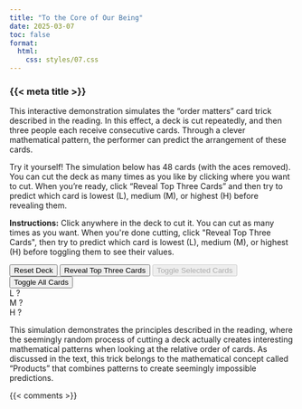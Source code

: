 ```yaml
---
title: "To the Core of Our Being"
date: 2025-03-07
toc: false
format:
  html:
    css: styles/07.css
---
```


### {{< meta title >}}

This interactive demonstration simulates the "order matters" card trick described in the reading. In this effect, a deck is cut repeatedly, and then three people each receive consecutive cards. Through a clever mathematical pattern, the performer can predict the arrangement of these cards.

Try it yourself! The simulation below has 48 cards (with the aces removed). You can cut the deck as many times as you like by clicking where you want to cut. When you're ready, click "Reveal Top Three Cards" and then try to predict which card is lowest (L), medium (M), or highest (H) before revealing them.

```{=html}
<div class="card-trick-container">
  <div class="instructions">
    <p><strong>Instructions:</strong> Click anywhere in the deck to cut it. You can cut as many times as you want. When you're done cutting, click "Reveal Top Three Cards", then try to predict which card is lowest (L), medium (M), or highest (H) before toggling them to see their values.</p>
  </div>
  
  <div class="controls">
    <button id="reset-btn" class="btn btn-primary">Reset Deck</button>
    <button id="reveal-btn" class="btn btn-success">Reveal Top Three Cards</button>
    <button id="toggle-cards-btn" class="btn btn-secondary" disabled>Toggle Selected Cards</button>
    <button id="toggle-all-cards-btn" class="btn btn-danger">Toggle All Cards</button>
  </div>
  
  <div class="status-message" id="status-message"></div>
  
  <div class="deck-container" id="deck-container">
    <!-- Cards will be generated here by JavaScript -->
  </div>
  
  <div class="selected-card-area hidden" id="selected-card-area">
    <div class="selected-card" id="card1">
      <span class="card-label">L</span>
      <span class="card-value">?</span>
    </div>
    <div class="selected-card" id="card2">
      <span class="card-label">M</span>
      <span class="card-value">?</span>
    </div>
    <div class="selected-card" id="card3">
      <span class="card-label">H</span>
      <span class="card-value">?</span>
    </div>
  </div>
</div>

<script>
document.addEventListener('DOMContentLoaded', function() {
  // Card values and suits
  const values = ['2', '3', '4', '5', '6', '7', '8', '9', 'T', 'J', 'Q', 'K', 'A'];
  const suits = ['S', 'H', 'D', 'C'];
  
  // Table 1 specific order - from the image
  const predefinedOrder = [
    'AH', '6H', 'QH', '3C', '7D', '8S', '4C', '6S', '9D', '2H', '5H', 'JS', '4D', 'TS', 'QS', '2C',
    '8D', 'JD', '3H', '9S', 'TD', 'AS', '7C', '5S', 'TH', '9H', 'AD', 'TC', '6D', 'AC', '8C', 'JC',
    '2D', 'QD', '8H', '3S', 'JH', '4S', '2S', '6C', '5D', '4H', '7H', '5C', '3D', 'QC', '9C', '7S'
  ];
  
  // Define the patterns from Table 1
  // The third column shows the pattern for L/M/H
  // 1: Low, 2: Medium, 3: High
  const patterns = {
    // First column cards (index 0-15) - pattern from third column in table
    'AH': '123', '6H': '231', 'QH': '312', '3C': '123', '7D': '231', '8S': '312', '4C': '123', '6S': '231',
    '9D': '312', '2H': '123', '5H': '231', 'JS': '312', '4D': '123', 'TS': '231', 'QS': '312', '2C': '123',
    // Second column cards (index 16-31) - pattern from third column in table
    '8D': '231', 'JD': '312', '3H': '123', '9S': '231', 'TD': '312', 'AS': '132', '7C': '213', '5S': '132',
    'TH': '321', '9H': '213', 'AD': '132', 'TC': '321', '6D': '213', 'AC': '123', '8C': '231', 'JC': '213',
    // Third column cards (index 32-47) - pattern from third column in table
    '2D': '132', 'QD': '321', '8H': '213', '3S': '132', 'JH': '321', '4S': '213', '2S': '132', '6C': '321',
    '5D': '213', '4H': '132', '7H': '321', '5C': '213', '3D': '132', 'QC': '321', '9C': '321', '7S': '312'
  };
  
  // Elements
  const deckContainer = document.getElementById('deck-container');
  const resetBtn = document.getElementById('reset-btn');
  const revealBtn = document.getElementById('reveal-btn');
  const toggleCardsBtn = document.getElementById('toggle-cards-btn');
  const toggleAllCardsBtn = document.getElementById('toggle-all-cards-btn');
  const statusMessage = document.getElementById('status-message');
  const selectedCardArea = document.getElementById('selected-card-area');
  const card1 = document.getElementById('card1');
  const card2 = document.getElementById('card2');
  const card3 = document.getElementById('card3');
  
  // State variables
  let deck = [];
  let topThreeCards = [];
  let revealedCards = false;
  let cardsToggled = false;
  let allCardsToggled = false;
  
  // Initialize deck
  function initializeDeck() {
    deck = [];
    
    // Create deck based on the predefined order from Table 1
    for (let cardCode of predefinedOrder) {
      const value = cardCode.charAt(0);
      const suit = cardCode.charAt(1);
      deck.push({ value, suit });
    }
    
    // Render the deck
    renderDeck();
    
    // Reset UI state
    revealedCards = false;
    cardsToggled = false;
    allCardsToggled = false;
    toggleCardsBtn.disabled = true;
    toggleAllCardsBtn.textContent = 'Show All Cards';
    statusMessage.textContent = 'Click anywhere in the deck to cut it.';
    selectedCardArea.classList.add('hidden');
    revealBtn.disabled = false;
  }
  
  // Not used anymore since we're using the predefined order
  // Keeping this function in case we want to add random shuffle option later
  function shuffleDeck() {
    for (let i = deck.length - 1; i > 0; i--) {
      const j = Math.floor(Math.random() * (i + 1));
      [deck[i], deck[j]] = [deck[j], deck[i]];
    }
  }
  
  // Arrange cards in three rows of 16
  function renderDeck() {
    deckContainer.innerHTML = '';
    deck.forEach((card, index) => {
      const cardElement = document.createElement('div');
      cardElement.className = 'card';
      cardElement.dataset.color = card.suit === 'H' || card.suit === 'D' ? 'red' : 'black';
      cardElement.textContent = `${card.value}${card.suit}`;
      cardElement.style.order = index;
      deckContainer.appendChild(cardElement);
      
      // Add event listener for cutting the deck
      cardElement.addEventListener('click', function() {
        if (!revealedCards) {
          cutDeck(index);
        }
      });
    });
    
    // Set CSS for grid layout
    deckContainer.style.display = 'grid';
    deckContainer.style.gridTemplateColumns = 'repeat(16, auto)';
  }
  
  // Cut the deck at the specified index
  function cutDeck(index) {
    if (index === 0 || index === deck.length - 1) {
      statusMessage.textContent = 'Please cut somewhere in the middle of the deck.';
      return;
    }
    
    const topPortion = deck.slice(0, index);
    const bottomPortion = deck.slice(index);
    
    deck = [...bottomPortion, ...topPortion];
    renderDeck();
    
    statusMessage.textContent = `Deck cut at position ${index}. You can cut again or reveal the top three cards.`;
  }
  
  // Reveal the top three cards
  function revealTopThreeCards() {
    topThreeCards = deck.slice(0, 3);
    
    // Highlight the top three cards in the deck
    for (let i = 0; i < 3; i++) {
      const cardElement = deckContainer.children[i];
      cardElement.classList.add('highlighted');
    }
    
    // Convert card values to numerical values for comparison
    const getNumericValue = (value) => {
      if (value === 'A') return 1;
      if (value === 'T') return 10;
      if (value === 'J') return 11;
      if (value === 'Q') return 12;
      if (value === 'K') return 13;
      return parseInt(value);
    };
    
    // Get numeric values for each card
    const numericValues = topThreeCards.map(card => getNumericValue(card.value));
    
    // Determine L/M/H without rearranging
    const labels = ['L', 'M', 'H'];
    const sortedIndices = [0, 1, 2].sort((a, b) => numericValues[a] - numericValues[b]);
    
    sortedIndices.forEach((sortedIndex, i) => {
      const card = topThreeCards[sortedIndex];
      const cardElement = deckContainer.children[sortedIndex];
      const label = labels[i];
      
      // Find the appropriate selected card by its label
      const selectedCard = document.getElementById(`card${sortedIndex + 1}`);
      
      selectedCard.querySelector('.card-label').textContent = label;
      selectedCard.querySelector('.card-value').textContent = '?';
      selectedCard.querySelector('.card-value').style.color = cardElement.dataset.color;
      selectedCard.dataset.value = `${card.value}${card.suit}`;
    });
    
    selectedCardArea.classList.remove('hidden');
    toggleCardsBtn.disabled = false;
    revealedCards = true;
    statusMessage.textContent = 'Top three cards revealed. Can you predict which is lowest, medium, and highest?';
    revealBtn.disabled = true;
  }
  
  // Toggle showing the actual values of the cards
  function toggleCards() {
    cardsToggled = !cardsToggled;
    
    document.querySelectorAll('.selected-card').forEach(card => {
      const cardValue = card.querySelector('.card-value');
      if (cardsToggled) {
        cardValue.textContent = card.dataset.value;
      } else {
        cardValue.textContent = '?';
      }
    });
    
    toggleCardsBtn.textContent = cardsToggled ? 'Hide Cards' : 'Toggle Cards';
  }
  
  // Toggle all cards in the deck
  function toggleAllCards() {
    allCardsToggled = !allCardsToggled;
    
    // Toggle each card in the deck
    const cardElements = deckContainer.querySelectorAll('.card');
    cardElements.forEach(card => {
      if (allCardsToggled) {
        // Show card face
        const value = card.textContent;
        const suit = value.charAt(1);
        const color = suit === 'H' || suit === 'D' ? 'red' : 'black';
        card.innerHTML = `<span style="color: ${color}">${value}</span>`;
        card.classList.add('flipped');
      } else {
        // Show card back
        card.innerHTML = '';
        card.classList.remove('flipped');
      }
    });
    
    toggleAllCardsBtn.textContent = allCardsToggled ? 'Hide All Cards' : 'Show All Cards';
  }
  
  // Event listeners
  resetBtn.addEventListener('click', initializeDeck);
  revealBtn.addEventListener('click', revealTopThreeCards);
  toggleCardsBtn.addEventListener('click', toggleCards);
  toggleAllCardsBtn.addEventListener('click', toggleAllCards);
  
  // Initialize the game
  initializeDeck();
});
</script>
```

This simulation demonstrates the principles described in the reading, where the seemingly random process of cutting a deck actually creates interesting mathematical patterns when looking at the relative order of cards. As discussed in the text, this trick belongs to the mathematical concept called "Products" that combines patterns to create seemingly impossible predictions.

{{< comments >}}